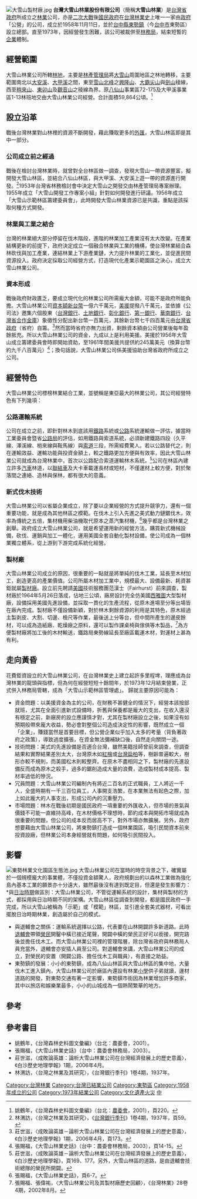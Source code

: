[[File:大雪山製材廠.jpg|thumb]]
'''台灣大雪山林業股份有限公司'''（簡稱'''大雪山林業'''）是[[台灣省政府|台灣省政府]]所成立之[[林業|林業]]公司，亦是[[二次大戰|二次大戰]]後[[國民政府|國民政府]]在[[台灣林業史|台灣林業史]]上唯一一家由[[政府|政府]]「公營」的公司，成立於1958年11月11日，並於[[台中縣|台中縣]][[東勢區|東勢鎮]]（今[[台中市|台中市]]東勢區）設立總部。直至1973年，因經營發生困難，該公司被裁併至[[林務局|林務局]]，結束短暫的[[企業|企業]]體制。

== 經營範圍 ==
大雪山林業公司所轄[[大雪山林場|林地]]，主要是[[林產管理局|林產管理局]]將[[大雪山_(台灣)|大雪山]]周圍地區之林地轉移，主要範圍南北以[[大安溪|大安溪]]、[[大甲溪|大甲溪]]之間，東至[[雪山北峰|雪山北峰]]之[[興隆山|興隆山]]、[[大霸尖山|大霸尖山]]與[[劍山_(台灣)|劍山]]稜線，西至[[稍來山|稍來山]]、[[東卯山|東卯山]]及[[觀音山|觀音山]]之稜線為界。原[[八仙山|八仙山]]事業區72-175及大甲溪事業區1-13林班地交由大雪山林業公司經營。合計面積59,864公頃。<ref>姚鶴年，《台灣森林史料圖文彙編》（台北：[[農委會|農委會]]，2001），頁220。</ref>

== 設立沿革 ==
戰後台灣林業對山林裡的資源不斷開發，藉此賺取更多的[[外匯|外匯]]，大雪山林區即是其中一部分。

=== 公司成立前之經過 ===
戰後在檢討台灣林業時，就曾對全台林區做一調查，發現大雪山一帶資源豐富，擬開發大雪山林區，並結合八仙山林區，與大甲溪、大安溪上遊一帶的資源進行開發。<ref>林渭訪，〈台灣之林業及其研究〉，《[[台灣銀行季刊|台灣銀行季刊]]》1卷4期，1937年，頁59。</ref>1953年台灣省林務檢討會中決定大雪山之開發交由林產管理局專案辦理。1955年成立「大雪山開發工作專案小組」針對如何開發進行研議。1956年成立「大雪山示範林區籌建委員會」，此時開發大雪山林業資源已是共識，重點是該採取何種方式開發。

=== 林業與工業之結合 ===
台灣的林業絕大部分停留在伐木階段，進階的林業加工產業沒有太大改變。在產業結構更新的前提下，政府決定成立一個融合林業與工業的機構，使台灣林業結合森林砍伐與加工產業，連結林業上下游產業鏈，大力提升林業的工業化，並促進民間資源投入。政府決定採取公司經營方式，打造現代化產業示範園區之決心，成立大雪山林業公司。

=== 資本形成 ===
戰後政府財政匱乏，要成立現代化的林業公司所需龐大金額，可能不是政府所能負擔。大雪山林業公司[[資本額|資本額]][[新台幣|新台幣]]一億六千萬元，[[美援|美援]]提撥八千萬元，並依據《公司法》邀集六個股東（[[台灣銀行|台灣銀行]]、[[土地銀行|土地銀行]]、[[彰化銀行|彰化銀行]]、[[第一銀行|第一銀行]]、[[華南銀行|華南銀行]]、[[台灣省合作金庫|台灣省合作金庫]]）象徵性分配出新台幣一百萬元，其餘新台幣七千四百萬元由[[台灣省政府|台灣省政府]]（省府）自籌。<ref>莊世滋，〈成敗論英雄－論析大雪山林業公司在台灣經濟發展上的歷史意義〉，《白沙歷史地理學報》1期，2006年4月，頁173。</ref>然而當時省府亦無力出資，剩餘資本額由公司營業後每年盈餘抵充。所以大雪山林業公司的資金，九成以上是利用美援。美援於1956年大雪山成立籌建委員會時即開始資助，至1961年間美援共提供約245萬美元（換算台幣約九千八百萬元）<ref>張賜福，《大雪山林業史話》（台中：農委會林務局，2003），頁14-15。</ref>；換句話說，大雪山林業公司係美援協助台灣省政府所成立之公司。

== 經營特色 ==
大雪山林業公司標榜林業結合工業，並號稱是東亞最大的林業公司，其公司經營特色有下列幾項：

=== 公路運輸系統 ===
公司在成立之前，即針對林木到底該用[[鐵路|鐵路]]系統或[[公路|公路]]系統運輸做一評估，據當時工業委員會暨省[[公路局|公路局]]的評估，如用鐵路與索道系統，必須新建鐵路四段（久平線、澤溪線、梢來線與鞍馬線）與[[索道|索道]]三段，所需經費驚人。若以公路替代之，則在運輸效益、運輸功能與投資金額上，較之鐵路更加方便與有效率，因此大雪山林業公司就成為台灣林業中，首次以公路配合索道運輸林木系統。<ref>莊世滋，〈成敗論英雄－論析大雪山林業公司在台灣經濟發展上的歷史意義〉，《白沙歷史地理學報》，頁169、177。另外，大雪山林區的道路，是由退輔會技術總隊的榮民所開闢。</ref>公司在林區內建立許多[[汽車|汽車]]林道，以[[聯結車|聯結車]]及大卡車載運長材或短材，不僅運材上較方便，對於聚落間之連絡、造林與保林，都有很大的意義。

=== 新式伐木技術 ===
大雪山林業公司以省屬企業成立，除了要以企業經營的方式提升競爭力，還有一個重要功能，就是成為其他林區之模範。在伐木上引入先進之美式動力鏈鋸伐木，效率為傳統之五倍，集材機用柴油機取代原本之蒸汽集材機，<ref>張賜福，《大雪山林業史話》，頁6-7。</ref>幾乎都是台灣林業之創舉。政府成立大雪山林業公司，就是希望運用新的經營方法，購買新式機械設備，砍伐、運銷與加工一體化，運用美國全套自動化製材設備，使公司成為一個林業獨立體系，從上游到下游完成系統化經營。

=== 製材廠 ===
大雪山林業公司成立的原因，很重要的一點就是將單純的伐木工業，延長至木材加工，創造更高的產業價值。公司所屬木材加工業中，規模最大、設備最新、耗資甚鉅就屬[[製材廠|製材廠]]。設立前先聘請[[美國|美國]]技術服務團范漢士（Fairhurst）前來調查，製材廠於1964年5月26日落成，佔地三公頃，廠房設計完全仿美國[[西雅圖|西雅圖]]大型製材廠，設備採用美國先進設備，並採取一貫化的生產流程，從原木進場至分等出場皆在廠內完成。製材廠不僅設備新穎，對於林木剩餘資源的利用是其特色，原木經過主製剥皮、大割、切邊、檢尺等作業，最後送上分等台，但中間所產生的邊皮餘材，可以成為造紙廠、乾燥廠之原料，還可以製作課桌椅與傢俱等木製品，<ref>張賜福、張偉祐，〈大雪山林業公司及其製材廠歷史回顧〉，《台灣林業》28卷4期，2002年8月。</ref>為方便製材廠將加工後的木材輸送，鐵路局東勢線延長至廠區載運木材，對運材上甚為有利。

== 走向黃昏 ==
花費鉅資設立的大雪山林業公司，在台灣林業史上建立起許多里程埤，理應成為台灣林業的龍頭與指標，但為何在經營短短十餘間年，於1973年12月結束營業，正式併入林務局管轄，成為「大雪山示範林區管理處」。
歸就主要原因可能為：
*資金問題：以美援資金為主的公司，在財務不甚健全的情況下，經營本該按部就班，尤其在全面引進新式設備時，折舊與保養都是龐大的支出，在收入還沒有穩定之前，新廠房的設立應謹慎才對，尤其在製材廠設立之後，如果沒有如預期般帶來龐大收益，勢必會對整個公司造成決定性的影響，既然成立一個「企業」，賺錢當然是首要目標，但公營企業似乎加入太多的考量（背負著政府之政策），導致過度擴張，在資金無法彌補缺口後，自然走向關閉一途。
*技術問題：美式的先進設備是否適合台灣，雖然美籍技師曾前來調查，但調查結果和實際結果差別太大，台灣原木如[[紅檜|紅檜]]或[[台灣扁柏|台灣扁柏]]等，樹齡普遍較大，樹形亦較不規則，而美國松木則較整齊。在原木不盡相同之下，製材廠的先進設備反而成為原木之殺手，過多的鋸削造成大量的浪費，造成製材成本提高、製材率過低的慘況。
*冗員問題：大雪山林業公司編制內有將近二百名的正式職員，工人將近一千人，全盛時期有一千三百位員工，人事開支浩繁，在本業無法有起色之際，加上如此龐大的人事支出，形成公司內的沉重壓力。
*市場問題：林木在戰後初期是國民政府一項重要的外匯收入，但市場的景氣與價錢不可能一直維持高峰，在木材價格不理想時，節約成本與開拓市場就成為很重要的問題，但公司的成本反而居高不下，對外市場亦無擴展。另外，政府想要藉由大雪山林業公司，將東勢鎮打造成一個林業園區，吸引民間資本前來投資設廠，但林業公司本身經營就有問題，如何吸引民間投入。

== 影響 ==
[[File:東勢林業文化園區生態池.jpg|thumb]]
大雪山林業公司在當時的時空背景之下，確實屬於一個規模龐大的事業體，不僅投資金額驚人，政府規劃出的以森林工業做為強化島內基本工業的願景亦十分遠大，雖然最後沒有達到既定目，但還是發生影響力：<br />
*與[[沖繩返還|日治時期]]做區別：大雪山林業公司，不管從運輸系統的設計，集材與製材的方式，都採用與日治時期不同的架構。大雪山林區從調查到開發，都是國民政府一手完成，所以大雪山被稱為「示範」或「模範」林區，並引進全套美式器材，可看出擺脫日治時期林業，創造屬於自己的模式。
*與退輔會之關係：運輸系統選擇以公路，代表要在山林開闢許多新道路。此時[[退輔會|退輔會]]帶領[[榮民|榮民]]開鑿中橫已接近尾聲，開闢中橫的榮民正好可以銜接，開完路後並擔任伐木工。而大雪山林業公司裡的管理階層，除台灣省政府與林務局人員充當外，退輔會亦安插人員至公司。對退輔會來講，大雪山林業公司的成立，對榮民的安置（開闢公路、擔任伐木工與職員），有直接之助益。
*東勢鎮的發展：小小的東勢鎮，成為八仙山林區與大雪山林區的集中地，大量伐木工進入鎮內，大雪山林業公司於廠區內還設有林業[[小學|小學]]供子弟就讀，運材道路的開發，對東勢交通有著一定影響，東勢鎮市街因為林業增加許多商家，其中以旅店和娛樂業最多，小小的山城成為一個熱鬧繁華的地方。

==參考 ==
{{REFLIST}}

== 參考書目 ==
*姚鶴年，《台灣森林史料圖文彙編》（台北：農委會，2001）。
*張賜福，《大雪山林業史話》（台中：農委會林務局，2003）。
*莊世滋，〈成敗論英雄：論析大雪山林業公司在台灣經濟發展上的歷史意義〉，《白沙歷史地理學報》1期，2006年4月。
*林渭訪，〈台灣之林業及其研究〉，《台灣銀行季刊》1卷4期，1937年。

{{台中市文化資產}}
[[Category:台灣林業|Category:台灣林業]]
[[Category:台灣已結業公司|Category:台灣已結業公司]]
[[Category:東勢區|Category:東勢區]]
[[Category:1958年成立的公司|Category:1958年成立的公司]]
[[Category:1973年結業公司|Category:1973年結業公司]]
[[Category:文化遺產火災|Category:文化遺產火災]]
[[Category:台灣文化資產史|中]]